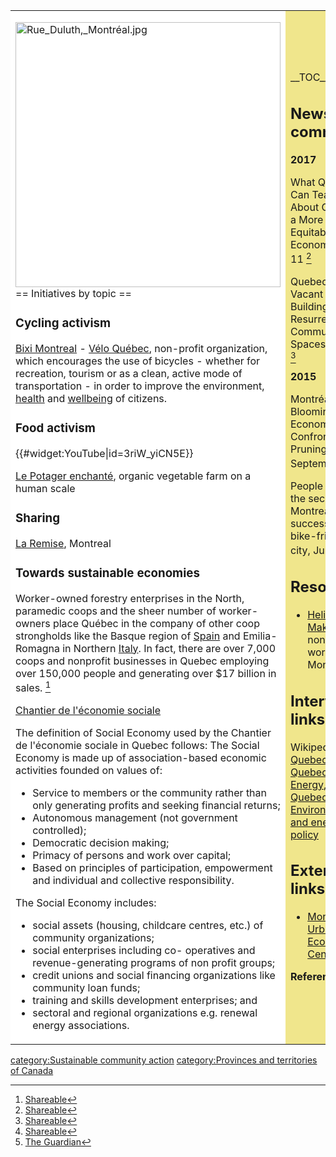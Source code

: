 {| cellpadding="8" cellspacing="0"
|- valign="top" 
| style="background:white" width="52%"|
[[File:Rue Duluth, Montréal.jpg|left|424px]]<br clear=left>
== Initiatives by topic ==

=== Cycling activism ===

[https://montreal.bixi.com/ Bixi Montreal] - [http://www.velo.qc.ca/en/Home Vélo Québec], non-profit organization, which encourages the use of bicycles - whether for recreation, tourism or as a clean, active mode of transportation - in order to improve the environment, [[health]] and [[wellbeing]] of citizens.

=== Food activism ===

{{#widget:YouTube|id=3riW_yiCN5E}}

[http://www.lepotagerenchante.com/ Le Potager enchanté], organic vegetable farm on a human scale

=== Sharing ===

[http://laremise.ca/ La Remise], Montreal

=== Towards sustainable economies ===

Worker-owned forestry enterprises in the North, paramedic coops and the sheer number of worker-owners place Québec in the company of other coop strongholds like the Basque region of [[Spain]] and Emilia-Romagna in Northern [[Italy]]. In fact, there are over 7,000 coops and nonprofit businesses in Quebec employing over 150,000 people and generating over $17 billion in sales. <ref>[http://www.shareable.net/blog/montr%C3%A9als-blooming-social-economy-confronts-fiscal-pruning Shareable]</ref>

[http://www.chantier.qc.ca/?lang=eng Chantier de l'économie sociale]

The definition of Social Economy used by the Chantier de l'économie sociale in Quebec follows:  The Social Economy is made up of association-based economic activities founded on values of: 
* Service to members or the community rather than only generating profits and seeking financial returns;
* Autonomous management (not government controlled);
* Democratic decision making;
* Primacy of persons and work over capital;
* Based on principles of participation, empowerment and individual and collective responsibility.
The Social Economy includes: 
*social assets (housing, childcare centres, etc.) of community organizations; 
*social enterprises including co- operatives and revenue-generating programs of non profit groups; 
*credit unions and social financing organizations like community loan funds; 
*training and skills development enterprises; and 
*sectoral and regional organizations e.g. renewal energy associations. {{W|Social economy#Canada}}

| style="background:khaki" |

__TOC__

== News and comment ==

'''2017'''

What Quebec Can Teach Us About Creating a More Equitable Economy, Apr 11 <ref>[http://www.shareable.net/blog/what-quebec-can-teach-us-about-creating-a-more-equitable-economys Shareable]</ref>

Quebec's Vacant Church Buildings Resurrected as Community Spaces, Mar 14 <ref>[http://www.shareable.net/blog/quebecs-vacant-church-buildings-resurrected-as-community-spaces Shareable]</ref>

'''2015''' 

Montréal's Blooming Social Economy Confronts Fiscal Pruning, September 21 <ref>[http://www.shareable.net/blog/montr%C3%A9als-blooming-social-economy-confronts-fiscal-pruning Shareable]</ref>

People power: the secret to Montreal's success as a bike-friendly city, June 17 <ref>[http://www.theguardian.com/cities/2015/jun/17/people-power-montreal-north-america-cycle-city The Guardian]</ref>

== Resources ==
*[http://heliosmakerspace.ca/ Helios Makerspace], non-profit workshop in Montreal

== Interwiki links ==
Wikipedia: [[wikipedia:Quebec|Quebec]], [[wikipedia:Quebec#Energy|Quebec, Energy]], [[wikipedia:Quebec#Environmental and energy policy|Quebec, Environmental and energy policy]]

== External links ==
*[http://www.ecologieurbaine.net/en/ Montréal Urban Ecology Centre]


'''References'''
{{Attrib sca ref|Quebec}}
<references/>
|}


{{scaendmenu}}
[[category:Sustainable community action]]
[[category:Provinces and territories of Canada]]